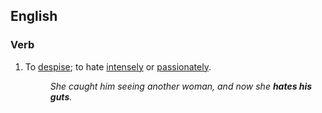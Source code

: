 ==English==

===Verb===
{{head|en|verb|head=[[hate]] [[somebody]][['s]] [[guts]]}}

# {{context|idiomatic|lang=en}} To [[despise]]; to hate [[intensely]] or [[passionately]].
#: ''She caught him seeing another woman, and now she '''hates his guts'''.''